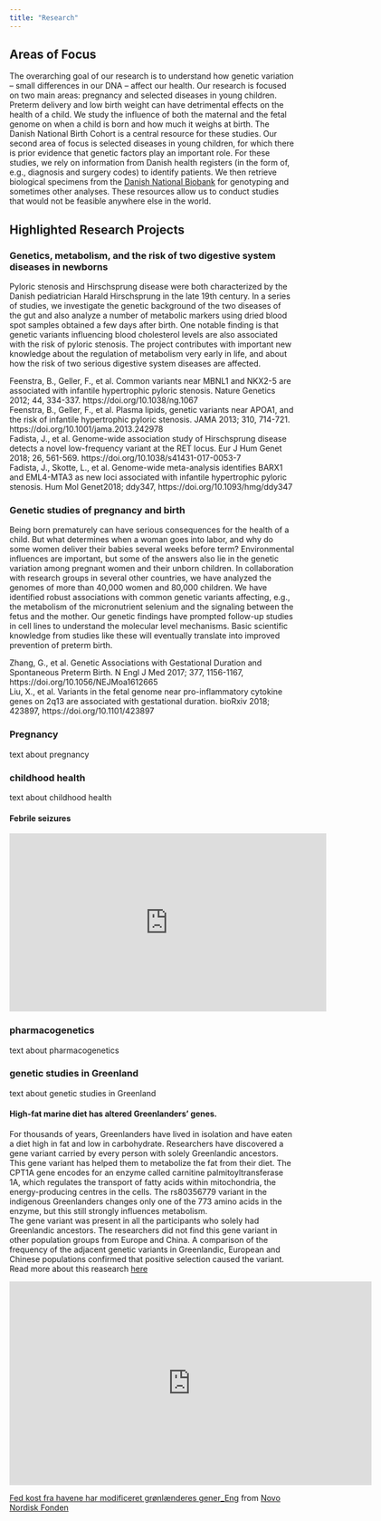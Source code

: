 ```yaml
---
title: "Research"
---
```


## Areas of Focus  
The overarching goal of our research is to understand how genetic variation – small differences in our DNA – affect our health. Our research is focused on two main areas: pregnancy and selected diseases in young children. Preterm delivery and low birth weight can have detrimental effects on the health of a child. We study the influence of both the maternal and the fetal genome on when a child is born and how much it weighs at birth. The Danish National Birth Cohort is a central resource for these studies. Our second area of focus is selected diseases in young children, for which there is prior evidence that genetic factors play an important role. For these studies, we rely on information from Danish health registers (in the form of, e.g., diagnosis and surgery codes) to identify patients. We then retrieve biological specimens from the [Danish National Biobank](https://www.danishnationalbiobank.com/) for genotyping and sometimes other analyses. These resources allow us to conduct studies that would not be feasible anywhere else in the world.  


## Highlighted Research Projects  
### Genetics, metabolism, and the risk of two digestive system diseases in newborns  

Pyloric stenosis and Hirschsprung disease were both characterized by the Danish pediatrician Harald Hirschsprung in the late 19th century. In a series of studies, we investigate the genetic background of the two diseases of the gut and also analyze a number of metabolic markers using dried blood spot samples obtained a few days after birth. One notable finding is that genetic variants influencing blood cholesterol levels are also associated with the risk of pyloric stenosis. The project contributes with important new knowledge about the regulation of metabolism very early in life, and about how the risk of two serious digestive system diseases are affected.  
  
Feenstra, B., Geller, F., et al. Common variants near MBNL1 and NKX2-5 are associated with infantile hypertrophic pyloric stenosis. Nature Genetics 2012; 44, 334-337. https://doi.org/10.1038/ng.1067  
Feenstra, B., Geller, F., et al. Plasma lipids, genetic variants near APOA1, and the risk of infantile hypertrophic pyloric stenosis. JAMA 2013; 310, 714-721. https://doi.org/10.1001/jama.2013.242978  
Fadista, J., et al. Genome-wide association study of Hirschsprung disease detects a novel low-frequency variant at the RET locus. Eur J Hum Genet 2018; 26, 561-569. https://doi.org/10.1038/s41431-017-0053-7  
Fadista, J., Skotte, L., et al. Genome-wide meta-analysis identifies BARX1 and EML4-MTA3 as new loci associated with infantile hypertrophic pyloric stenosis. Hum Mol Genet2018; ddy347, https://doi.org/10.1093/hmg/ddy347  


### Genetic studies of pregnancy and birth  
Being born prematurely can have serious consequences for the health of a child. But what determines when a woman goes into labor, and why do some women deliver their babies several weeks before term? Environmental influences are important, but some of the answers also lie in the genetic variation among pregnant women and their unborn children. In collaboration with research groups in several other countries, we have analyzed the genomes of more than 40,000 women and 80,000 children. We have identified robust associations with common genetic variants affecting, e.g., the metabolism of the micronutrient selenium and the signaling between the fetus and the mother. Our genetic findings have prompted follow-up studies in cell lines to understand the molecular level mechanisms. Basic scientific knowledge from studies like these will eventually translate into improved prevention of preterm birth.  
  
Zhang, G., et al. Genetic Associations with Gestational Duration and Spontaneous Preterm Birth. N Engl J Med 2017; 377, 1156-1167, https://doi.org/10.1056/NEJMoa1612665  
Liu, X., et al. Variants in the fetal genome near pro-inflammatory cytokine genes on 2q13 are associated with gestational duration. bioRxiv 2018; 423897, https://doi.org/10.1101/423897  


### Pregnancy
text about pregnancy

### childhood health
text about childhood health  

#### Febrile seizures
<iframe width="560" height="315" src="https://www.youtube.com/embed/wSwozoapOh4" title="YouTube video player" frameborder="0" allow="accelerometer; autoplay; clipboard-write; encrypted-media; gyroscope; picture-in-picture" allowfullscreen></iframe>


### pharmacogenetics
text about pharmacogenetics

### genetic studies in Greenland
text about genetic studies in Greenland

#### High-fat marine diet has altered Greenlanders’ genes.
For thousands of years, Greenlanders have lived in isolation and have eaten a diet high in fat and low in carbohydrate. Researchers have discovered a gene variant carried by every person with solely Greenlandic ancestors. This gene variant has helped them to metabolize the fat from their diet. The CPT1A gene encodes for an enzyme called carnitine palmitoyltransferase 1A, which regulates the transport of fatty acids within mitochondria, the energy-producing centres in the cells. The rs80356779 variant in the indigenous Greenlanders changes only one of the 773 amino acids in the enzyme, but this still strongly influences metabolism.  
The gene variant was present in all the participants who solely had Greenlandic ancestors. The researchers did not find this gene variant in other population groups from Europe and China. A comparison of the frequency of the adjacent genetic variants in Greenlandic, European and Chinese populations confirmed that positive selection caused the variant.  
Read more about this reasearch [here](https://pubmed.ncbi.nlm.nih.gov/28611031/)

<iframe src="https://player.vimeo.com/video/223094867?h=6261f67c95" width="640" height="360" frameborder="0" allow="autoplay; fullscreen; picture-in-picture" allowfullscreen></iframe>
<p><a href="https://vimeo.com/223094867">Fed kost fra havene har modificeret gr&oslash;nl&aelig;nderes gener_Eng</a> from <a href="https://vimeo.com/user13690158">Novo Nordisk Fonden</a> </p>

